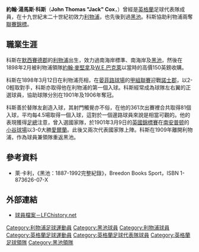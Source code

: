 {{Infobox Football biography
|  playername = 傑克·科斯<br />''Jack Cox''
|  image = 
|  fullname = John Thomas Cox<br />約翰·湯馬斯·科斯
|  dateofbirth = {{birth date|1877|12|21|df=y}}
|  cityofbirth = [[利物浦|利物浦]]
|  countryofbirth = [[英格蘭|英格蘭]]
|  dateofdeath =  {{death date and age|df=yes|1955|11|11|1877|12|21}}
|  cityofdeath = 
|  countryofdeath = 
|  height = 
|  nickname = 
| currentclub  = 已故
| clubnumber = 
|  position = [[中場#翼鋒|翼鋒]]
|  youthyears = 
|  youthclubs = 南海岸
|  years = 1897-98<br>1898-09<br>1909-12
|  clubs = [[黑池足球俱樂部|黑池]] <br>[[利物浦足球俱樂部|利物浦]] <br> [[黑池足球俱樂部|黑池]] <br> '''總計'''
|  caps(goals) = {{0}}17 (12) <br>327 (72) <br> {{0}}68 {{0}}(6)  <br> '''412 (90)'''
| manageryears  = 1909-11 
| managerclubs  = [[黑池足球俱樂部|黑池]]
| nationalyears = 1901-03
| nationalteam = [[英格蘭足球代表隊|英格蘭]]
| nationalcaps(goals) = {{0|00}}3 {{0}}(0)
| pcupdate = 31 December 1912
| ntupdate = 31 December 1912
}}
'''約翰·湯馬斯·科斯'''（'''John Thomas "Jack" Cox'''，{{bd|1877年|12月21日|1955年|11月11日}}）曾經是[[英格蘭足球代表隊|英格蘭]]足球代表隊成員，在十九世紀末二十世紀初效力[[利物浦足球俱樂部|利物浦]]，也先後到過[[黑池足球俱樂部|黑池]]。科斯協助利物浦兩奪[[英格蘭足球冠軍聯賽|聯賽錦標]]。

== 職業生涯 ==
科斯在[[默西賽德郡|默西賽德郡]]的[[利物浦|利物浦]]出生，效力過南海岸標準、南海岸及[[黑池足球俱樂部|黑池]]，然後在1898年2月被利物浦領隊[[約翰·麥堅拿|約翰·麥堅拿]]及[[W.E.巴克萊|W.E.巴克萊]]以當時的高價150英鎊收購。

科斯在1898年3月12日在利物浦亮相，在[[安菲爾德球場|晏菲路球場]]的[[甲組足球聯賽|甲組聯賽]]迎戰[[諾士郡足球會|諾士郡]]，以2-0輕取對手，科斯亦取得他在利物浦的第一個入球。科斯經常成為球隊左右翼的正選球員，協助球隊分別在1901年及1906年奪冠。

科斯善於替隊友創造入球，其射門觸覺亦不俗，在他的361次出賽裡合共取得81個入球，平均每4.5場取得一個入球，這對於一個邊路球員來說是相當可觀的。他的表現獲得[[英格蘭足球總會|足總]]注意，曾入選國家隊，於1901年3月9日的[[英國本土四角錦標賽|英國錦標賽]]在[[南安普顿足球俱乐部|南安普顿]]的[[小谷球場|小谷球場]]以3-0大勝[[愛爾蘭國家足球代表隊|愛爾蘭]]。此後又兩次代表國家隊上陣。科斯在1909年離開利物浦，作為球員兼領隊重返黑池。

== 參考資料 ==
*萊·卡利，《黑池：1887-1992完整紀錄》，Breedon Books Sport，ISBN 1-873626-07-X

== 外部連結 ==
*[http://www.lfchistory.net/player_profile.asp?player_id=586 球員檔案－LFChistory.net] {{Wayback|url=http://www.lfchistory.net/player_profile.asp?player_id=586 |date=20100617001534 }}

{{黑池足球會歷任主教練}}

{{Authority control}}
{{DEFAULTSORT:Cox, Jack}}
[[Category:利物浦足球運動員|Category:利物浦足球運動員]]
[[Category:黑池球員|Category:黑池球員]]
[[Category:利物浦球員|Category:利物浦球員]]
[[Category:英格蘭足球運動員|Category:英格蘭足球運動員]]
[[Category:英格蘭足球代表隊球員|Category:英格蘭足球代表隊球員]]
[[Category:英格蘭足球領隊|Category:英格蘭足球領隊]]
[[Category:黑池領隊|Category:黑池領隊]]